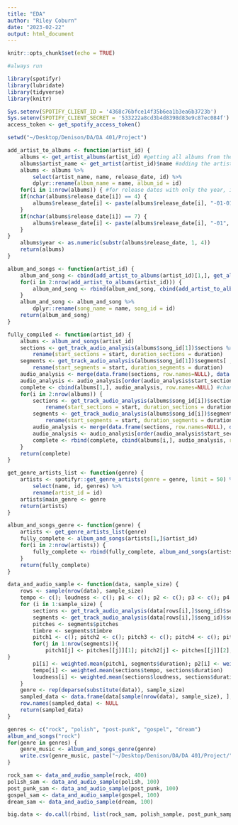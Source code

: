 ```yaml
---
title: "EDA"
author: "Riley Coburn"
date: "2023-02-22"
output: html_document
---
```


```r
knitr::opts_chunk$set(echo = TRUE)
```

```r
#always run

library(spotifyr)
library(lubridate)
library(tidyverse)
library(knitr)

Sys.setenv(SPOTIFY_CLIENT_ID = '4368c76bfce14f35b6ea1b3ea6b3723b')
Sys.setenv(SPOTIFY_CLIENT_SECRET = '533222a8cd3b4d8398d83e9c87ec084f')
access_token <- get_spotify_access_token()

setwd("~/Desktop/Denison/DA/DA 401/Project")

add_artist_to_albums <- function(artist_id) {
    albums <- get_artist_albums(artist_id) #getting all albums from the artist
    albums$artist_name <- get_artist(artist_id)$name #adding the artist name to the albums
    albums <- albums %>%
        select(artist_name, name, release_date, id) %>%
        dplyr::rename(album_name = name, album_id = id) 
    for(i in 1:nrow(albums)) { #for release dates with only the year, it sets it to be the first day of the year
    if(nchar(albums$release_date[i]) == 4) {
        albums$release_date[i] <- paste(albums$release_date[i], "-01-01", sep = "")
    }
    if(nchar(albums$release_date[i]) == 7) {
        albums$release_date[i] <- paste(albums$release_date[i], "-01", sep = "")
    }
}
    albums$year <- as.numeric(substr(albums$release_date, 1, 4))
    return(albums)
}

album_and_songs <- function(artist_id) {
    album_and_song <- cbind(add_artist_to_albums(artist_id)[1,], get_album(toString(add_artist_to_albums(artist_id)$album_id[1]))[[18]][[2]][,c("id", "name")], row.names=NULL)
    for(i in 2:nrow(add_artist_to_albums(artist_id))) {
        album_and_song <- rbind(album_and_song, cbind(add_artist_to_albums(artist_id)[i,], get_album(toString(add_artist_to_albums(artist_id)$album_id[i]))[[18]][[2]][,c("id", "name")], row.names=NULL))
    }
    album_and_song <- album_and_song %>%
        dplyr::rename(song_name = name, song_id = id)
    return(album_and_song)
}

fully_compiled <- function(artist_id) {
    albums <- album_and_songs(artist_id)
    sections <- get_track_audio_analysis(albums$song_id[1])$sections %>%
        rename(start_sections = start, duration_sections = duration)
    segments <- get_track_audio_analysis(albums$song_id[1])$segments[ , c(-7:-4)] %>%
        rename(start_segments = start, duration_segments = duration)
    audio_analysis <- merge(data.frame(sections, row.names=NULL), data.frame(segments, row.names=NULL), by = 0, all = TRUE)[-1]
    audio_analysis <- audio_analysis[order(audio_analysis$start_sections),] 
    complete <- cbind(albums[1,], audio_analysis, row.names=NULL) #changed to albums from album_and_songs(artist_id)
    for(i in 2:nrow(albums)) {
        sections <- get_track_audio_analysis(albums$song_id[i])$sections %>%
            rename(start_sections = start, duration_sections = duration)
        segments <- get_track_audio_analysis(albums$song_id[i])$segments[ , c(-7:-4)] %>%
            rename(start_segments = start, duration_segments = duration)
        audio_analysis <- merge(data.frame(sections, row.names=NULL), data.frame(segments, row.names=NULL), by = 0, all = TRUE)[-1]
        audio_analysis <- audio_analysis[order(audio_analysis$start_sections),]
        complete <- rbind(complete, cbind(albums[i,], audio_analysis, row.names=NULL))
    }
    return(complete)
}

get_genre_artists_list <- function(genre) {
    artists <- spotifyr::get_genre_artists(genre = genre, limit = 50) %>%
        select(name, id, genres) %>%
        rename(artist_id = id)
    artists$main_genre <- genre
    return(artists)
}

album_and_songs_genre <- function(genre) {
    artists <- get_genre_artists_list(genre)
    fully_complete <- album_and_songs(artists[1,]$artist_id)
    for(i in 2:nrow(artists)) {
        fully_complete <- rbind(fully_complete, album_and_songs(artists[i,]$artist_id))
    }
    return(fully_complete)
}

data_and_audio_sample <- function(data, sample_size) {
    rows <- sample(nrow(data), sample_size)
    tempo <- c(); loudness <- c(); p1 <- c(); p2 <- c(); p3 <- c(); p4 <- c(); p5 <- c(); p6 <- c(); p7 <- c(); p8 <- c(); p9 <- c(); p10 <- c(); p11 <- c(); p12 <- c(); t1 <- c(); t2 <- c(); t3 <- c(); t4 <- c(); t5 <- c(); t6 <- c(); t7 <- c(); t8 <- c(); t9 <- c(); t10 <- c(); t11 <- c(); t12 <- c()
    for (i in 1:sample_size) {
        sections <- get_track_audio_analysis(data[rows[i],]$song_id)$sections
        segments <- get_track_audio_analysis(data[rows[i],]$song_id)$segments
        pitches <- segments$pitches
        timbre <- segments$timbre
        pitch1 <- c(); pitch2 <- c(); pitch3 <- c(); pitch4 <- c(); pitch5 <- c(); pitch6 <- c(); pitch7 <- c(); pitch8 <- c(); pitch9 <- c(); pitch10 <- c(); pitch11 <- c(); pitch12 <- c(); timbre1 <- c(); timbre2 <- c(); timbre3 <- c(); timbre4 <- c(); timbre5 <- c(); timbre6 <- c(); timbre7 <- c(); timbre8 <- c(); timbre9 <- c(); timbre10 <- c(); timbre11 <- c(); timbre12 <- c();
        for(j in 1:nrow(segments)){
            pitch1[j] <- pitches[[j]][1]; pitch2[j] <- pitches[[j]][2]; pitch3[j] <- pitches[[j]][3]; pitch4[j] <- pitches[[j]][4]; pitch5[j] <- pitches[[j]][5]; pitch6[j] <- pitches[[j]][6]; pitch7[j] <- pitches[[j]][7]; pitch8[j] <- pitches[[j]][8]; pitch9[j] <- pitches[[j]][9]; pitch10[j] <- pitches[[j]][10]; pitch11[j] <- pitches[[j]][11]; pitch12[j] <- pitches[[j]][12]; timbre1[j] <- timbre[[j]][1]; timbre2[j] <- timbre[[j]][2]; timbre3[j] <- timbre[[j]][3]; timbre4[j] <- timbre[[j]][4]; timbre5[j] <- timbre[[j]][5]; timbre6[j] <- timbre[[j]][6]; timbre7[j] <- timbre[[j]][7]; timbre8[j] <- timbre[[j]][8]; timbre9[j] <- timbre[[j]][9]; timbre10[j] <- timbre[[j]][10]; timbre11[j] <- timbre[[j]][11]; timbre12[j] <- timbre[[j]][12] 
}
        p1[i] <- weighted.mean(pitch1, segments$duration); p2[i] <- weighted.mean(pitch2, segments$duration); p3[i] <- weighted.mean(pitch3, segments$duration); p4[i] <- weighted.mean(pitch4, segments$duration); p5[i] <- weighted.mean(pitch5, segments$duration); p6[i] <- weighted.mean(pitch6, segments$duration); p7[i] <- weighted.mean(pitch7, segments$duration); p8[i] <- weighted.mean(pitch8, segments$duration); p9[i] <- weighted.mean(pitch9, segments$duration); p10[i] <- weighted.mean(pitch10, segments$duration); p11[i] <- weighted.mean(pitch11, segments$duration); p12[i] <- weighted.mean(pitch12, segments$duration); t1[i] <- weighted.mean(timbre1, segments$duration); t2[i] <- weighted.mean(timbre2, segments$duration); t3[i] <- weighted.mean(timbre3, segments$duration); t4[i] <- weighted.mean(timbre4, segments$duration); t5[i] <- weighted.mean(timbre5, segments$duration); t6[i] <- weighted.mean(timbre6, segments$duration); t7[i] <- weighted.mean(timbre7, segments$duration); t8[i] <- weighted.mean(timbre8, segments$duration); t9[i] <- weighted.mean(timbre9, segments$duration); t10[i] <- weighted.mean(timbre10, segments$duration); t11[i] <- weighted.mean(timbre11, segments$duration); t12[i] <- weighted.mean(timbre12, segments$duration)
        tempo[i] <- weighted.mean(sections$tempo, sections$duration)
        loudness[i] <- weighted.mean(sections$loudness, sections$duration) 
    }
    genre <- rep(deparse(substitute(data)), sample_size)
    sampled_data <- data.frame(data[sample(nrow(data), sample_size), ], tempo, loudness, p1, p2, p3, p4, p5, p6, p7, p8, p9, p10, p11, p12, t1, t2, t3, t4, t5, t6, t7, t8, t9, t10, t11, t12, genre)
    row.names(sampled_data) <- NULL
    return(sampled_data)
}
```

```r
genres <- c("rock", "polish", "post-punk", "gospel", "dream")
album_and_songs("rock")
for(genre in genres) {
    genre_music <- album_and_songs_genre(genre)
    write.csv(genre_music, paste("~/Desktop/Denison/DA/DA 401/Project/", genre, ".csv", sep = ""), row.names = F)
}

rock_sam <- data_and_audio_sample(rock, 400)
polish_sam <- data_and_audio_sample(polish, 100)
post_punk_sam <- data_and_audio_sample(post_punk, 100)
gospel_sam <- data_and_audio_sample(gospel, 100)
dream_sam <- data_and_audio_sample(dream, 100)

big.data <- do.call(rbind, list(rock_sam, polish_sample, post_punk_sample, gospel_sample, dream_sample))
```



